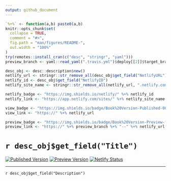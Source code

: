 ```yaml
---
output: github_document
---
```


```r
`%+%` <- function(a,b) paste0(a,b)
knitr::opts_chunk$set(
  collapse = TRUE,
  comment = "#>",
  fig.path = "man/figures/README-",
  out.width = "100%"
)
try(remotes::install_cran(c("desc", "stringr", "yaml")))
preview_branch <- yaml::read_yaml(".travis.yml")$deploy[[2]]$target_branch

desc_obj <- desc::description$new()
netlify_url <- stringr::str_remove_all(desc_obj$get_field("NetlifyURL"), "^https://")
netlify_id <- desc_obj$get_field("NetlifyID")
netlify_site_name <- stringr::str_remove_all(netlify_url, ".netlify.com/")

netlify_badge <- "https://img.shields.io/netlify/" %+% netlify_id
netlify_link <- "https://app.netlify.com/sites/" %+% netlify_site_name %+% "/deploys"

view_badge <- "https://img.shields.io/badge/Book%20Version-Published-0087BD.svg"
view_link <- "https://" %+% netlify_url

preview_badge <- "https://img.shields.io/badge/Book%20Version-Preview-ff69b4.svg"
preview_link <- "https://" %+% preview_branch %+% "--" %+% netlify_url
```

# `r desc_obj$get_field("Title")`

<!-- badges: start -->
[![Published Version](`r view_badge`)](`r view_link`)
[![Preview Version](`r preview_badge`)](`r preview_link`)
[![Netlify Status](`r netlify_badge`)](`r netlify_link`)
<!-- badges: end -->

---

`r desc_obj$get_field("Description")`